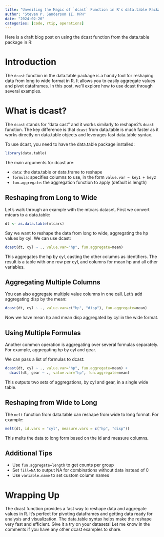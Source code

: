 ```yaml
---
title: "Unveiling the Magic of `dcast` Function in R's data.table Package"
author: "Steven P. Sanderson II, MPH"
date: "2024-02-26"
categories: [code, rtip, operations]
---
```


Here is a draft blog post on using the dcast function from the data.table package in R:

# Introduction

The `dcast` function in the data.table package is a handy tool for reshaping data from long to wide format in R. It allows you to easily aggregate values and pivot dataframes. In this post, we'll explore how to use dcast through several examples.

# What is dcast?

The `dcast` stands for "data cast" and it works similarly to reshape2's `dcast` function. The key difference is that `dcast` from data.table is much faster as it works directly on data.table objects and leverages fast data.table syntax.

To use dcast, you need to have the data.table package installed:

```r
library(data.table)
```

The main arguments for dcast are:

- `data`: the data.table or data.frame to reshape
- `formula`: specifies columns to use, in the form `value.var ~ key1 + key2` 
- `fun.aggregate`: the aggregation function to apply (default is length)

## Reshaping from Long to Wide

Let's walk through an example with the mtcars dataset. First we convert mtcars to a data.table:

```r
dt <- as.data.table(mtcars)
```

Say we want to reshape the data from long to wide, aggregating the hp values by cyl. We can use dcast:

```r
dcast(dt, cyl ~ ., value.var="hp", fun.aggregate=mean)
```

This aggregates the hp by cyl, casting the other columns as identifiers. The result is a table with one row per cyl, and columns for mean hp and all other variables.

## Aggregating Multiple Columns 

You can also aggregate multiple value columns in one call. Let's add aggregating disp by the mean:

```r
dcast(dt, cyl ~ ., value.var=c("hp", "disp"), fun.aggregate=mean)
```

Now we have mean hp and mean disp aggregated by cyl in the wide format.

## Using Multiple Formulas

Another common operation is aggregating over several formulas separately. For example, aggregating hp by cyl and gear.

We can pass a list of formulas to dcast:

```r
dcast(dt, cyl ~ ., value.var="hp", fun.aggregate=mean) + 
  dcast(dt, gear ~ ., value.var="hp", fun.aggregate=mean)
```

This outputs two sets of aggregations, by cyl and gear, in a single wide table.

## Reshaping from Wide to Long

The `melt` function from data.table can reshape from wide to long format. For example:

```r
melt(dt, id.vars = "cyl", measure.vars = c("hp", "disp"))
```

This melts the data to long form based on the id and measure columns.

## Additional Tips

- Use `fun.aggregate=length` to get counts per group 
- Set `fill=NA` to output NA for combinations without data instead of 0 
- Use `variable.name` to set custom column names

# Wrapping Up

The dcast function provides a fast way to reshape data and aggregate values in R. It's perfect for pivoting dataframes and getting data ready for analysis and visualization. The data.table syntax helps make the reshape very fast and efficient. Give it a try on your datasets! Let me know in the comments if you have any other dcast examples to share.